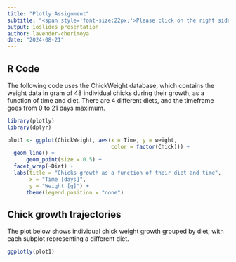```yaml
---
title: "Plotly Assignment"
subtitle: "<span style='font-size:22px;'>Please click on the right side of the slide to view the next one.</span>"
output: ioslides_presentation
author: lavender-cherimoya
date: "2024-08-21"
---
```


## R Code
The following code uses the ChickWeight database, which contains the weight data in gram of 48 individual chicks during their growth, as a function of time and diet. There are 4 different diets, and the timeframe goes from 0 to 21 days maximum. 
```r
library(plotly)
library(dplyr)

plot1 <- ggplot(ChickWeight, aes(x = Time, y = weight, 
                                 color = factor(Chick))) +
  geom_line() +
      geom_point(size = 0.5) +  
  facet_wrap(~Diet) +
  labs(title = "Chicks growth as a function of their diet and time", 
       x = "Time [days]", 
       y = "Weight [g]") +
      theme(legend.position = "none")
```

## Chick growth trajectories

The plot below shows individual chick weight growth grouped by diet, with each subplot representing a different diet.

```r
ggplotly(plot1)
```

